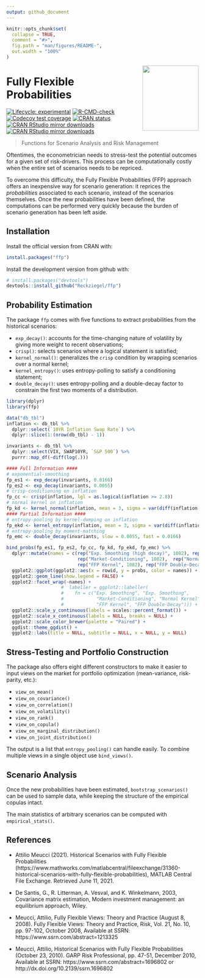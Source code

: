 ```yaml
---
output: github_document
---
```


<!-- README.md is generated from README.Rmd. Please edit that file -->

```r
knitr::opts_chunk$set(
  collapse = TRUE,
  comment = "#>",
  fig.path = "man/figures/README-",
  out.width = "100%"
)
```

<img src='man/figures/ffp_sticker.png' align="right" width="147" height="170" />

# Fully Flexible Probabilities

<!-- badges: start -->
[![Lifecycle: experimental](https://img.shields.io/badge/lifecycle-experimental-orange.svg)](https://lifecycle.r-lib.org/articles/stages.html#experimental)
[![R-CMD-check](https://github.com/Reckziegel/FFP/workflows/R-CMD-check/badge.svg)](https://github.com/Reckziegel/FFP/actions)
[![Codecov test coverage](https://codecov.io/gh/Reckziegel/FFP/branch/main/graph/badge.svg)](https://app.codecov.io/gh/Reckziegel/FFP?branch=main)
[![CRAN status](https://www.r-pkg.org/badges/version/ffp)](https://CRAN.R-project.org/package=ffp)
[![CRAN RStudio mirror downloads](https://cranlogs.r-pkg.org/badges/last-month/ffp?color=blue)](https://r-pkg.org/pkg/ffp)
[![CRAN RStudio mirror downloads](https://cranlogs.r-pkg.org/badges/grand-total/ffp?color=blue)](https://r-pkg.org/pkg/ffp)
<!-- badges: end -->

> Functions for Scenario Analysis and Risk Management

Oftentimes, the econometrician needs to stress-test the potential outcomes for a given set of risk-drivers. This process can be computationally costly when the entire set of scenarios needs to be repriced.

To overcome this difficulty, the Fully Flexible Probabilities (FFP) approach offers an inexpensive way for scenario generation: it reprices the _probabilities_ associated to each scenario, instead of the scenarios themselves. Once the new probabilities have been defined, the computations can be performed very quickly because the burden of scenario generation has been left aside.

## Installation

Install the official version from CRAN with: 

```r
install.packages("ffp")
```

Install the development version from github with:

```r
# install.packages("devtools")
devtools::install_github("Reckziegel/ffp")
```

## Probability Estimation

The package `ffp` comes with five functions to extract probabilities from the historical scenarios: 

- `exp_decay()`: accounts for the time-changing nature of volatility by giving more weight to recent observations;
- `crisp()`: selects scenarios where a logical statement is satisfied;
- `kernel_normal()`: generalizes the `crisp` condition by wrapping scenarios over 
a normal kernel;
- `kernel_entropy()`: uses entropy-polling to satisfy a conditioning statement;
- `double_decay()`: uses entropy-polling and a double-decay factor to constrain the first two moments of a distribution.

```r
library(dplyr)
library(ffp)

data("db_tbl")
inflation <- db_tbl %>% 
  dplyr::select(`10YR Inflation Swap Rate`) %>% 
  dplyr::slice(1:(nrow(db_tbl) - 1)) 

invariants <- db_tbl %>% 
  dplyr::select(VIX, SWAP10YR, `S&P 500`) %>% 
  purrr::map_df(~diff(log(.)))

#### Full Information #### 
# exponential-smoothing 
fp_es1 <- exp_decay(invariants, 0.0166)
fp_es2 <- exp_decay(invariants, 0.0055)
# crisp-conditioning on inflation 
fp_cc <- crisp(inflation, lgl = as.logical(inflation >= 2.8))
# normal kernel on inflation 
fp_kd <- kernel_normal(inflation, mean = 3, sigma = var(diff(inflation[[1]])))
#### Partial Information ####
# entropy-pooling by kernel-dumping on inflation
fp_ekd <- kernel_entropy(inflation, mean = 3, sigma = var(diff(inflation[[1]])))
# entropy-pooling by moment-matching
fp_emc <- double_decay(invariants, slow = 0.0055, fast = 0.0166)

bind_probs(fp_es1, fp_es2, fp_cc, fp_kd, fp_ekd, fp_emc) %>% 
  dplyr::mutate(names = c(rep("Exp. Smoothing (high decay)", 1082), rep("Exp. Smoothing (slow decay)", 1082), 
                          rep("Market-Conditioning", 1082),  rep("Normal Kernel", 1082), 
                          rep("FFP Kernel", 1082), rep("FFP Double-Decay", 1082))) %>% 
  ggplot2::ggplot(ggplot2::aes(x = rowid, y = probs, color = names)) + 
  ggplot2::geom_line(show.legend = FALSE) + 
  ggplot2::facet_wrap(~names) +  
                    #  labeller = ggplot2::labeller(
                    #    fn = c("Exp. Smoothing", "Exp. Smoothing", 
                    #            "Market-Conditioning", "Normal Kernel", 
                    #            "FFP Kernel", "FFP Double-Decay"))) +
  ggplot2::scale_y_continuous(labels = scales::percent_format()) + 
  ggplot2::scale_x_continuous(labels = NULL, breaks = NULL) + 
  ggplot2::scale_color_brewer(palette = "Paired") + 
  ggdist::theme_ggdist() + 
  ggplot2::labs(title = NULL, subtitle = NULL, x = NULL, y = NULL) 
```

## Stress-Testing and Portfolio Construction 

The package also offers eight different constructors to make it easier to input views 
on the market for portfolio optimization (mean-variance, risk-parity, etc.): 

- `view_on_mean()`
- `view_on_covariance()` 
- `view_on_correlation()` 
- `view_on_volatility()` 
- `view_on_rank()` 
- `view_on_copula()`
- `view_on_marginal_distribution()`
- `view_on_joint_distribution()`

The output is a list that `entropy_pooling()` can handle easily. To combine multiple 
views in a single object use `bind_views()`.

## Scenario Analysis

Once the new probabilities have been estimated, `bootstrap_scenarios()` can be used to sample data, while keeping the structure of the empirical copulas intact. 

The main statistics of arbitrary scenarios can be computed with `empirical_stats()`.

## References

- Attilio Meucci (2021). Historical Scenarios with Fully Flexible Probabilities (https://www.mathworks.com/matlabcentral/fileexchange/31360-historical-scenarios-with-fully-flexible-probabilities), MATLAB Central File Exchange. Retrieved June 11, 2021.

- De Santis, G., R. Litterman, A. Vesval, and K. Winkelmann, 2003, Covariance
matrix estimation, Modern investment management: an equilibrium
approach, Wiley.

- Meucci, Attilio, Fully Flexible Views: Theory and Practice (August 8, 2008). Fully Flexible Views: Theory and Practice, Risk, Vol. 21, No. 10, pp. 97-102, October 2008, Available at SSRN: https://www.ssrn.com/abstract=1213325

- Meucci, Attilio, Historical Scenarios with Fully Flexible Probabilities (October 23, 2010). GARP Risk Professional, pp. 47-51, December 2010, Available at SSRN: https://www.ssrn.com/abstract=1696802 or http://dx.doi.org/10.2139/ssrn.1696802

